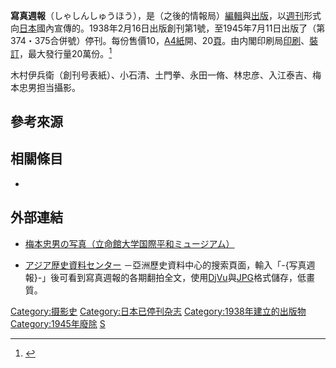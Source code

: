 {{Infobox Magazine
| title           = 寫真週報
| image_file      = Shashin Shuho No 151.jpg
| image_size      = 250px
| frequency       = [[週刊|週刊]]
| category        = [[新聞學|報導]]
| publisher       = {{link-ja|内閣情報部|情報局|内閣情報部}}
| firstdate       = 1938年2月 
| finaldate       = 1945年7月
| finalnumber     = 1945年7月11日号（第374・375合併号）
| country         = {{JPN}}
| based           = [[東京|東京]]
| language        = [[日本語|日本語]]
}}
'''寫真週報'''（しゃしんしゅうほう），是{{link-ja|内閣情報部|情報局|内閣情報部}}（之後的情報局）[[編輯|編輯]]與[[出版|出版]]，以[[週刊|週刊]]形式向[[日本|日本]]國內宣傳{{link-ja|國策|国策}}的{{link-ja|畫報|グラフ誌}}。1938年2月16日出版創刊第1號，至1945年7月11日出版了（第374・375合併號）停刊。每份售價10{{link-ja|錢 (日本)|銭|錢}}，[[A4紙|A4紙]]開、20[[頁_(紙張)|頁]]。由内閣印刷局[[印刷|印刷]]、[[裝訂|裝訂]]，最大發行量20萬份。<ref>{{cite web|title=『写真週報』 にみる昭和の世相＿特別展にあたって|url=http://www.jacar.go.jp/shuhou/home.html|publisher={{link-ja|亞洲歷史資料中心|アジア歴史資料センター}}|accessdate=2014-11-13|language=ja|archive-date=2020-12-13|archive-url=https://web.archive.org/web/20201213004140/https://www.jacar.go.jp/shuhou/home.html|dead-url=no}}</ref>

木村伊兵衛（創刊号表紙）、小石清、土門拳、永田一脩、林忠彦、入江泰吉、梅本忠男担当攝影。

== 參考來源 ==
{{reflist}}

==相關條目==
*{{link-ja|日本攝影史|日本写真史}}

==外部連結==
{{Commons|Category:Shashin Shuho}}
*{{ja}}[http://www.ritsumei.ac.jp/mng/er/bunka/umemoto/index.html 梅本忠男の写真（立命館大学国際平和ミュージアム）] {{Wayback|url=http://www.ritsumei.ac.jp/mng/er/bunka/umemoto/index.html |date=20201030085632 }}
*{{ja}}[http://www.jacar.go.jp/ アジア歴史資料センター]{{Wayback|url=http://www.jacar.go.jp/ |date=20191116014326 }} －亞洲歷史資料中心的搜索頁面，輸入「-{写真週報}-」後可看到寫真週報的各期翻拍全文，使用[[DjVu|DjVu]]與[[JPG|JPG]]格式儲存，低畫質。
{{book-stub}}
{{攝影小作品}}

[[Category:摄影史|Category:摄影史]]
[[Category:日本已停刊杂志|Category:日本已停刊杂志]]
[[Category:1938年建立的出版物|Category:1938年建立的出版物]]
[[Category:1945年廢除|Category:1945年廢除]]
[[Category:畫報|S]]